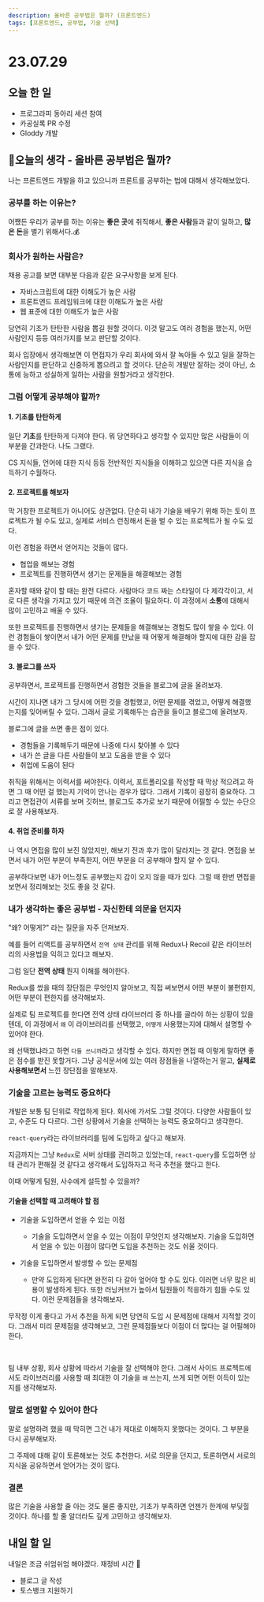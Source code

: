 ```yaml
---
description: 올바른 공부법은 뭘까? (프론트엔드)
tags: [프론트엔드, 공부법, 기술 선택]
---
```


# 23.07.29

## 오늘 한 일

- 프로그라피 동아리 세션 참여
- 카공실록 PR 수정
- Gloddy 개발

## 🤔오늘의 생각 - 올바른 공부법은 뭘까?

나는 프론트엔드 개발을 하고 있으니까 프론트를 공부하는 법에 대해서 생각해보았다.

### 공부를 하는 이유는?

어쨌든 우리가 공부를 하는 이유는 **좋은 곳**에 취직해서, **좋은 사람**들과 같이 일하고, **많은 돈**을 벌기 위해서다.💰

### 회사가 원하는 사람은?

채용 공고를 보면 대부분 다음과 같은 요구사항을 보게 된다.

- 자바스크립트에 대한 이해도가 높은 사람
- 프론트엔드 프레임워크에 대한 이해도가 높은 사람
- 웹 표준에 대한 이해도가 높은 사람

당연히 기초가 탄탄한 사람을 뽑길 원할 것이다. 이것 말고도 여러 경험을 했는지, 어떤 사람인지 등등 여러가지를 보고 판단할 것이다.

회사 입장에서 생각해보면 이 면접자가 우리 회사에 와서 잘 녹아들 수 있고 일을 잘하는 사람인지를 판단하고 신중하게 뽑으려고 할 것이다. 단순히 개발만 잘하는 것이 아닌, 소통에 능하고 성실하게 일하는 사람을 원할거라고 생각한다.

### 그럼 어떻게 공부해야 할까?

#### 1. 기초를 탄탄하게

일단 **기초**를 탄탄하게 다져야 한다. 뭐 당연하다고 생각할 수 있지만 많은 사람들이 이 부분을 간과한다. 나도 그랬다.

CS 지식들, 언어에 대한 지식 등등 전반적인 지식들을 이해하고 있으면 다른 지식을 습득하기 수월하다.

#### 2. 프로젝트를 해보자

막 거창한 프로젝트가 아니어도 상관없다. 단순히 내가 기술을 배우기 위해 하는 토이 프로젝트가 될 수도 있고, 실제로 서비스 런칭해서 돈을 벌 수 있는 프로젝트가 될 수도 있다.

이런 경험을 하면서 얻어지는 것들이 많다.

- 협업을 해보는 경험
- 프로젝트를 진행하면서 생기는 문제들을 해결해보는 경험

혼자할 때와 같이 할 때는 완전 다르다. 사람마다 코드 짜는 스타일이 다 제각각이고, 서로 다른 생각을 가지고 있기 때문에 의견 조율이 필요하다. 이 과정에서 **소통**에 대해서 많이 고민하고 배울 수 있다.

또한 프로젝트를 진행하면서 생기는 문제들을 해결해보는 경험도 많이 쌓을 수 있다. 이런 경험들이 쌓이면서 내가 어떤 문제를 만났을 때 어떻게 해결해야 할지에 대한 감을 잡을 수 있다.

#### 3. 블로그를 쓰자

공부하면서, 프로젝트를 진행하면서 경험한 것들을 블로그에 글을 올려보자.

시간이 지나면 내가 그 당시에 어떤 것을 경험했고, 어떤 문제를 겪었고, 어떻게 해결했는지를 잊어버릴 수 있다. 그래서 글로 기록해두는 습관을 들이고 블로그에 올려보자.

블로그에 글을 쓰면 좋은 점이 있다.

- 경험들을 기록해두기 때문에 나중에 다시 찾아볼 수 있다
- 내가 쓴 글을 다른 사람들이 보고 도움을 받을 수 있다
- 취업에 도움이 된다

취직을 위해서는 이력서를 써야한다. 이력서, 포트폴리오를 작성할 때 막상 적으려고 하면 그 때 어떤 걸 했는지 기억이 안나는 경우가 많다. 그래서 기록이 굉장히 중요하다. 그리고 면접관이 서류를 보며 깃허브, 블로그도 추가로 보기 때문에 어필할 수 있는 수단으로 잘 사용해보자.

#### 4. 취업 준비를 하자

나 역시 면접을 많이 보진 않았지만, 해보기 전과 후가 많이 달라지는 것 같다. 면접을 보면서 내가 어떤 부분이 부족한지, 어떤 부분을 더 공부해야 할지 알 수 있다.

공부하다보면 내가 어느정도 공부했는지 감이 오지 않을 때가 있다. 그럴 때 한번 면접을 보면서 정리해보는 것도 좋을 것 같다.

### 내가 생각하는 좋은 공부법 - 자신한테 의문을 던지자

"왜? 어떻게?" 라는 질문을 자주 던져보자.

예를 들어 리액트를 공부하면서 `전역 상태` 관리를 위해 Redux나 Recoil 같은 라이브러리의 사용법을 익히고 있다고 해보자.

그럼 일단 **전역 상태** 뭔지 이해를 해야한다.

Redux를 썼을 때의 장단점은 무엇인지 알아보고, 직접 써보면서 어떤 부분이 불편한지, 어떤 부분이 편한지를 생각해보자.

실제로 팀 프로젝트를 한다면 전역 상태 라이브러리 중 하나를 골라야 하는 상황이 있을텐데, 이 과정에서 `왜` 이 라이브러리를 선택했고, `어떻게` 사용했는지에 대해서 설명할 수 있어야 한다.

왜 선택했냐라고 하면 `다들 쓰니까`라고 생각할 수 있다. 하지만 면접 때 이렇게 말하면 좋은 점수를 받진 못할거다. 그냥 공식문서에 있는 여러 장점들을 나열하는거 말고, **실제로 사용해보면서** 느낀 장단점을 말해보자.

### 기술을 고르는 능력도 중요하다

개발은 보통 팀 단위로 작업하게 된다. 회사에 가서도 그럴 것이다. 다양한 사람들이 있고, 수준도 다 다르다. 그런 상황에서 기술을 선택하는 능력도 중요하다고 생각한다.

`react-query`라는 라이브러리를 팀에 도입하고 싶다고 해보자.

지금까지는 그냥 `Redux`로 서버 상태를 관리하고 있었는데, `react-query`를 도입하면 상태 관리가 편해질 것 같다고 생각해서 도입하자고 적극 추천을 했다고 한다.

이때 어떻게 팀원, 사수에게 설득할 수 있을까?

#### 기술을 선택할 때 고려해야 할 점

- 기술을 도입하면서 얻을 수 있는 이점

  - 기술을 도입하면서 얻을 수 있는 이점이 무엇인지 생각해보자. 기술을 도입하면서 얻을 수 있는 이점이 많다면 도입을 추천하는 것도 쉬울 것이다.

- 기술을 도입하면서 발생할 수 있는 문제점

  - 만약 도입하게 된다면 완전히 다 갈아 엎어야 할 수도 있다. 이러면 너무 많은 비용이 발생하게 된다. 또한 러닝커브가 높아서 팀원들이 적응하기 힘들 수도 있다. 이런 문제점들을 생각해보자.

무작정 이게 좋다고 가서 추천을 하게 되면 당연히 도입 시 문제점에 대해서 지적할 것이다. 그래서 미리 문제점을 생각해보고, 그런 문제점들보다 이점이 더 많다는 걸 어필해야 한다.

<br/>

팀 내부 상황, 회사 상황에 따라서 기술을 잘 선택해야 한다. 그래서 사이드 프로젝트에서도 라이브러리를 사용할 때 최대한 이 기술을 `왜` 쓰는지, 쓰게 되면 어떤 이득이 있는지를 생각해보자.

### 말로 설명할 수 있어야 한다

말로 설명하려 했을 때 막히면 그건 내가 제대로 이해하지 못했다는 것이다. 그 부분을 다시 공부해보자.

그 주제에 대해 같이 토론해보는 것도 추천한다. 서로 의문을 던지고, 토론하면서 서로의 지식을 공유하면서 얻어가는 것이 많다.

### 결론

많은 기술을 사용할 줄 아는 것도 물론 좋지만, 기초가 부족하면 언젠가 한계에 부딪힐 것이다. 하나를 할 줄 알더라도 깊게 고민하고 생각해보자.

## 내일 할 일

내일은 조금 쉬엄쉬엄 해야겠다. 재정비 시간 💪

- 블로그 글 작성
- 토스뱅크 지원하기
